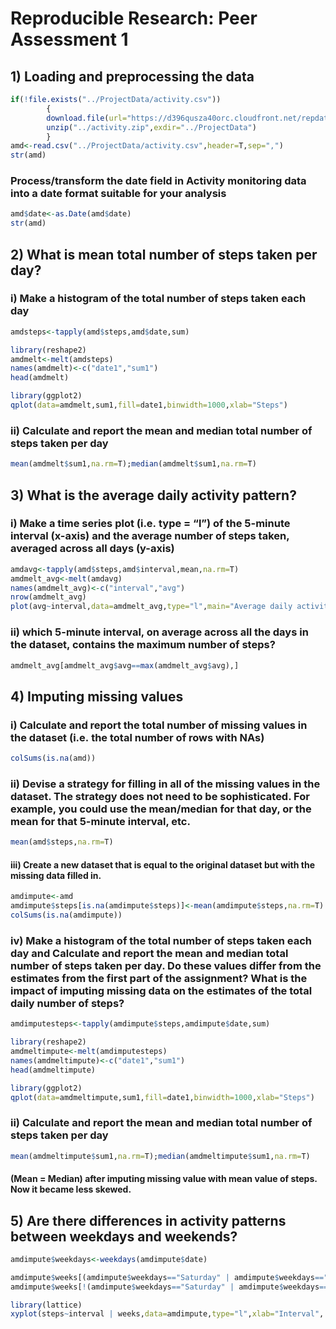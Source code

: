 # Reproducible Research: Peer Assessment 1


## 1) Loading and preprocessing the data
```r
if(!file.exists("../ProjectData/activity.csv"))
        {
        download.file(url="https://d396qusza40orc.cloudfront.net/repdata%2Fdata%2Factivity.zip",destfile="../activity.zip",method="auto")
        unzip("../activity.zip",exdir="../ProjectData")
        }
amd<-read.csv("../ProjectData/activity.csv",header=T,sep=",")
str(amd)
```
### Process/transform the date field in Activity monitoring data into a date format suitable for your analysis
```r
amd$date<-as.Date(amd$date)
str(amd)
```

## 2) What is mean total number of steps taken per day?
### i) Make a histogram of the total number of steps taken each day
```r
amdsteps<-tapply(amd$steps,amd$date,sum)
```
```r
library(reshape2)
amdmelt<-melt(amdsteps)
names(amdmelt)<-c("date1","sum1")
head(amdmelt)
```
```r
library(ggplot2)
qplot(data=amdmelt,sum1,fill=date1,binwidth=1000,xlab="Steps")
```
### ii) Calculate and report the mean and median total number of steps taken per day
```r
mean(amdmelt$sum1,na.rm=T);median(amdmelt$sum1,na.rm=T)

```

## 3) What is the average daily activity pattern?

### i) Make a time series plot (i.e. type = "l") of the 5-minute interval (x-axis) and the average number of steps taken, averaged across all days (y-axis)

```r
amdavg<-tapply(amd$steps,amd$interval,mean,na.rm=T)
amdmelt_avg<-melt(amdavg)
names(amdmelt_avg)<-c("interval","avg")
nrow(amdmelt_avg)
plot(avg~interval,data=amdmelt_avg,type="l",main="Average daily activity pattern")
```
### ii) which 5-minute interval, on average across all the days in the dataset, contains the maximum number of steps?
```r
amdmelt_avg[amdmelt_avg$avg==max(amdmelt_avg$avg),]
```

## 4) Imputing missing values

### i) Calculate and report the total number of missing values in the dataset (i.e. the total number of rows with NAs)
```r
colSums(is.na(amd))

```
### ii) Devise a strategy for filling in all of the missing values in the dataset. The strategy does not need to be sophisticated. For example, you could use the mean/median for that day, or the mean for that 5-minute interval, etc.
```r
mean(amd$steps,na.rm=T)

```

#### iii) Create a new dataset that is equal to the original dataset but with the missing data filled in.

```r
amdimpute<-amd
amdimpute$steps[is.na(amdimpute$steps)]<-mean(amdimpute$steps,na.rm=T)
colSums(is.na(amdimpute))

```

### iv) Make a histogram of the total number of steps taken each day and Calculate and report the mean and median total number of steps taken per day. Do these values differ from the estimates from the first part of the assignment? What is the impact of imputing missing data on the estimates of the total daily number of steps?

```r
amdimputesteps<-tapply(amdimpute$steps,amdimpute$date,sum)
```
```r
library(reshape2)
amdmeltimpute<-melt(amdimputesteps)
names(amdmeltimpute)<-c("date1","sum1")
head(amdmeltimpute)
```
```r
library(ggplot2)
qplot(data=amdmeltimpute,sum1,fill=date1,binwidth=1000,xlab="Steps")
```
### ii) Calculate and report the mean and median total number of steps taken per day
```r
mean(amdmeltimpute$sum1,na.rm=T);median(amdmeltimpute$sum1,na.rm=T)
```
#### (Mean = Median) after imputing missing value with mean value of steps. Now it became less skewed. 


## 5) Are there differences in activity patterns between weekdays and weekends?

```r
amdimpute$weekdays<-weekdays(amdimpute$date)

amdimpute$weeks[(amdimpute$weekdays=="Saturday" | amdimpute$weekdays=="Sunday")]<-"weekend"
amdimpute$weeks[!(amdimpute$weekdays=="Saturday" | amdimpute$weekdays=="Sunday")]<-"weekdays"

```

```r
library(lattice)
xyplot(steps~interval | weeks,data=amdimpute,type="l",xlab="Interval", ylab="Number of steps",layout=c(1,2))

```



